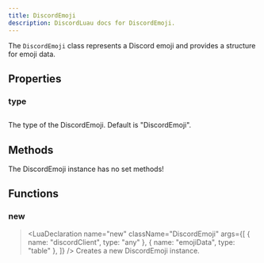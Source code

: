 ```yaml
---
title: DiscordEmoji
description: DiscordLuau docs for DiscordEmoji.
---
```


[//]: # "This file was automatically compiled through the Generator luau code under this repository"
[//]: # "if you want to edit the documentation of discord-luau, please write changes"
[//]: # "to the discord-luau repository itself, we extract the comments from discord-luau and translate"
[//]: # "them into markdown files that Nextra can interpret!"
[//]: # "----- DOCUMENT IMPORTS ----- "


[//]: # "----- DOCUMENT DESCRIPTION ----- "

The `DiscordEmoji` class represents a Discord emoji and provides a structure for emoji data.

[//]: # "----- DOCUMENT PROPERTIES ----- "

## Properties

### type

## <LuaProperty name="DiscordEmoji.type" type="string" />

The type of the DiscordEmoji. Default is "DiscordEmoji".

[//]: # "----- DOCUMENT METHODS ----- "

## Methods

The DiscordEmoji instance has no set methods!

[//]: # "----- DOCUMENT FUNCTIONS ----- "

## Functions

### new

> <LuaDeclaration
> 	name="new"
> 	className="DiscordEmoji"
> 	args={[
> 		{ name: "discordClient", type: "any" },
> 		{ name: "emojiData", type: "table" },
> 	]}
> />
> Creates a new DiscordEmoji instance.
